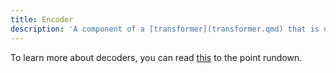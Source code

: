 ```yaml
---
title: Encoder
description: 'A component of a [transformer](transformer.qmd) that is used for "understanding" text. Encoders are typically used for classifying sentences by sentiment and figuring out what parts of a sentence refers, for example, to a person or location.'
---
```


To learn more about decoders, you can read [this](https://forbo7.github.io/forblog/posts/9_transformers_explained.html#encoders) to the point rundown.